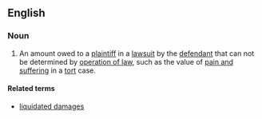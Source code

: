 ==English==
===Noun===
{{en-noun|sg=[[unliquidated]] [[damages]]|-}}
# {{law}} An amount owed to a [[plaintiff]] in a [[lawsuit]] by the [[defendant]] that can not be determined by [[operation of law]], such as the value of [[pain and suffering]] in a [[tort]] case.

====Related terms====
*[[liquidated damages]]
